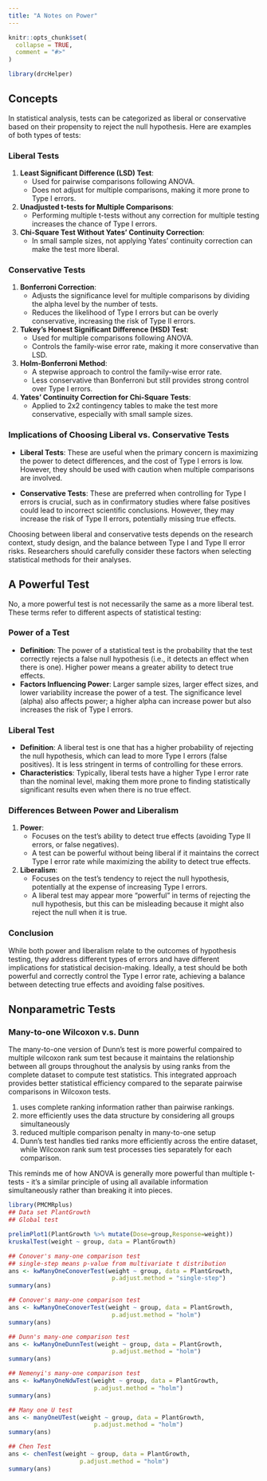 ```yaml
---
title: "A Notes on Power"
---
```


```r
knitr::opts_chunk$set(
  collapse = TRUE,
  comment = "#>"
)
```

```r
library(drcHelper)
```


## Concepts 

In statistical analysis, tests can be categorized as liberal or conservative based on their propensity to reject the null hypothesis. Here are examples of both types of tests:

### Liberal Tests

1. **Least Significant Difference (LSD) Test**:
   - Used for pairwise comparisons following ANOVA.
   - Does not adjust for multiple comparisons, making it more prone to Type I errors.

2. **Unadjusted t-tests for Multiple Comparisons**:
   - Performing multiple t-tests without any correction for multiple testing increases the chance of Type I errors.

3. **Chi-Square Test Without Yates' Continuity Correction**:
   - In small sample sizes, not applying Yates' continuity correction can make the test more liberal.

### Conservative Tests

1. **Bonferroni Correction**:
   - Adjusts the significance level for multiple comparisons by dividing the alpha level by the number of tests.
   - Reduces the likelihood of Type I errors but can be overly conservative, increasing the risk of Type II errors.

2. **Tukey's Honest Significant Difference (HSD) Test**:
   - Used for multiple comparisons following ANOVA.
   - Controls the family-wise error rate, making it more conservative than LSD.

3. **Holm-Bonferroni Method**:
   - A stepwise approach to control the family-wise error rate.
   - Less conservative than Bonferroni but still provides strong control over Type I errors.

4. **Yates' Continuity Correction for Chi-Square Tests**:
   - Applied to 2x2 contingency tables to make the test more conservative, especially with small sample sizes.

### Implications of Choosing Liberal vs. Conservative Tests

- **Liberal Tests**: These are useful when the primary concern is maximizing the power to detect differences, and the cost of Type I errors is low. However, they should be used with caution when multiple comparisons are involved.

- **Conservative Tests**: These are preferred when controlling for Type I errors is crucial, such as in confirmatory studies where false positives could lead to incorrect scientific conclusions. However, they may increase the risk of Type II errors, potentially missing true effects.

Choosing between liberal and conservative tests depends on the research context, study design, and the balance between Type I and Type II error risks. Researchers should carefully consider these factors when selecting statistical methods for their analyses.


## A Powerful Test

No, a more powerful test is not necessarily the same as a more liberal test. These terms refer to different aspects of statistical testing:

### Power of a Test

- **Definition**: The power of a statistical test is the probability that the test correctly rejects a false null hypothesis (i.e., it detects an effect when there is one). Higher power means a greater ability to detect true effects.
- **Factors Influencing Power**: Larger sample sizes, larger effect sizes, and lower variability increase the power of a test. The significance level (alpha) also affects power; a higher alpha can increase power but also increases the risk of Type I errors.

### Liberal Test

- **Definition**: A liberal test is one that has a higher probability of rejecting the null hypothesis, which can lead to more Type I errors (false positives). It is less stringent in terms of controlling for these errors.
- **Characteristics**: Typically, liberal tests have a higher Type I error rate than the nominal level, making them more prone to finding statistically significant results even when there is no true effect.

### Differences Between Power and Liberalism

1. **Power**:
   - Focuses on the test's ability to detect true effects (avoiding Type II errors, or false negatives).
   - A test can be powerful without being liberal if it maintains the correct Type I error rate while maximizing the ability to detect true effects.

2. **Liberalism**:
   - Focuses on the test's tendency to reject the null hypothesis, potentially at the expense of increasing Type I errors.
   - A liberal test may appear more "powerful" in terms of rejecting the null hypothesis, but this can be misleading because it might also reject the null when it is true.

### Conclusion

While both power and liberalism relate to the outcomes of hypothesis testing, they address different types of errors and have different implications for statistical decision-making. Ideally, a test should be both powerful and correctly control the Type I error rate, achieving a balance between detecting true effects and avoiding false positives.


## Nonparametric Tests

### Many-to-one Wilcoxon v.s. Dunn

The many-to-one version of Dunn's test is more powerful compaired to multiple wilcoxon rank sum test because it maintains the relationship between all groups throughout the analysis by using ranks from the complete dataset to compute test statistics. This integrated approach provides better statistical efficiency compared to the separate pairwise comparisons in Wilcoxon tests.

1. uses complete ranking information rather than pairwise rankings.
2. more efficiently uses the data structure by considering all groups simultaneously
3. reduced multiple comparison penalty in many-to-one setup
4. Dunn's test handles tied ranks more efficiently across the entire dataset, while Wilcoxon rank sum test processes ties separately for each comparison.

This reminds me of how ANOVA is generally more powerful than multiple t-tests - it's a similar principle of using all available information simultaneously rather than breaking it into pieces.


```r
library(PMCMRplus)
## Data set PlantGrowth
## Global test

prelimPlot1(PlantGrowth %>% mutate(Dose=group,Response=weight))
kruskalTest(weight ~ group, data = PlantGrowth)

## Conover's many-one comparison test
## single-step means p-value from multivariate t distribution
ans <- kwManyOneConoverTest(weight ~ group, data = PlantGrowth,
                             p.adjust.method = "single-step")
summary(ans)

## Conover's many-one comparison test
ans <- kwManyOneConoverTest(weight ~ group, data = PlantGrowth,
                             p.adjust.method = "holm")
summary(ans)

## Dunn's many-one comparison test
ans <- kwManyOneDunnTest(weight ~ group, data = PlantGrowth,
                             p.adjust.method = "holm")
summary(ans)

## Nemenyi's many-one comparison test
ans <- kwManyOneNdwTest(weight ~ group, data = PlantGrowth,
                        p.adjust.method = "holm")
summary(ans)

## Many one U test
ans <- manyOneUTest(weight ~ group, data = PlantGrowth,
                        p.adjust.method = "holm")
summary(ans)

## Chen Test
ans <- chenTest(weight ~ group, data = PlantGrowth,
                    p.adjust.method = "holm")
summary(ans)
```



